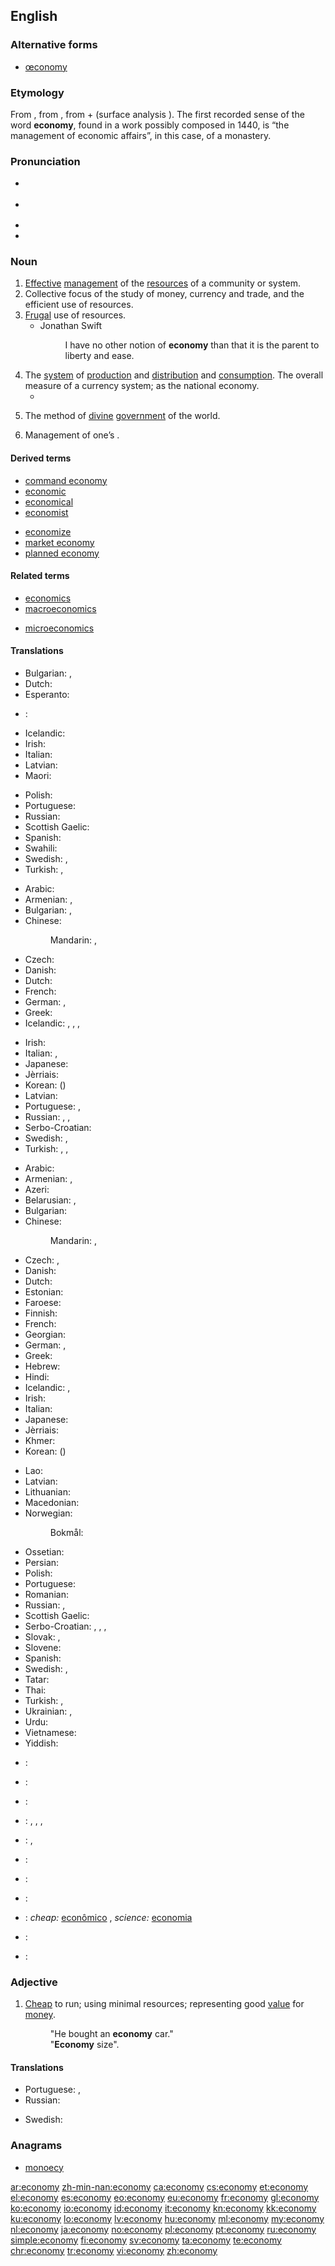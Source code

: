 {{wikipedia|dab=economy (disambiguation)|economy}}
==English==

===Alternative forms===
* [[œconomy]] {{qualifier|[[Appendix:Glossary#archaic|archaic]]}}

===Etymology===
From {{etyl|la|en}} {{term|oeconomia|lang=la}}, from {{etyl|grc|en}} {{term|οἰκονομία||management of a household, administration|tr=oikonomia|lang=grc|sc=polytonic}}, from {{term|οἶκος||house|tr=oikos|lang=grc|sc=polytonic}} + {{term|νόμος||law|tr=nomos|lang=grc|sc=polytonic}} (surface analysis {{confix|eco|nomy}}). The first recorded sense of the word '''economy''', found in a work possibly composed in 1440, is “the management of economic affairs”, in this case, of a monastery.

===Pronunciation===
* {{a|RP}} {{IPA|/iːˈkɒn.ə.mi/|/ɪˈkɒn.ə.mi/}}
* {{a|US}} {{enPR|ĕ'kô'nô'mĕ}}
* {{audio|en-us-economy.ogg|Audio (US)|lang=en}}
* {{rhymes|ɒnəmi}}

===Noun===
{{wikipedia}}
{{en-noun|economies}}

# [[effective|Effective]] [[management]] of the [[resource]]s of a community or system.
# Collective focus of the study of money, currency and trade, and the efficient use of resources.
# [[frugal|Frugal]] use of resources.
#* Jonathan Swift
#*: I have no other notion of '''economy''' than that it is the parent to liberty and ease.
# The [[system]] of [[production]] and [[distribution]] and [[consumption]]. The overall measure of a currency system; as the national economy.
#* {{quote-magazine|date=2013-08-31|volume=408|issue=8851|magazine={{w|The Economist}}
|title=[http://www.economist.com/news/finance-and-economics/21584351-how-can-emerging-economies-protect-themselves-rich-worlds-monetary Horns of a trilemma]
|passage=An '''economy''' open to free movement of capital can keep a fixed exchange rate, for example, only by subjugating monetary-policy goals to its defence—by raising interest rates sharply, say, when capital outflows put downward pressure on the currency. Yet the trilemma also implies that an economy can enjoy both free capital flows and an independent monetary policy, so long as it gives up worrying about its exchange rate.}}
# {{context|theology|lang=en}} The method of [[divine]] [[government]] of the world.
# {{context|archaic|lang=en}} Management of one’s {{l|en|residency}}.

====Derived terms====
{{rel-top|Terms derived from ''economy''}}
* [[command economy]]
* [[economic]]
* [[economical]]
* [[economist]]
{{rel-mid}}
* [[economize]]
* [[market economy]]
* [[planned economy]]
{{rel-bottom}}

====Related terms====
{{rel-top|Terms etymologically related to ''economy''}}
* [[economics]]
* [[macroeconomics]]
{{rel-mid}}
* [[microeconomics]]
{{rel-bottom}}

====Translations====
{{trans-top|effective management of the resources of a community or system}}
* Bulgarian: {{t+|bg|икономика|f}}, {{t+|bg|стопанство|n}}
* Dutch: {{t+|nl|economie|f}}
* Esperanto: {{t|eo|ekonomio}}
* {{ttbc|el}}: {{t+|el|οικονομία|f|tr=oikonomía|sc=Grek}}
* Icelandic: {{t|is|hagur|m}}
* Irish: {{t|ga|barainneacht|f}}
* Italian: {{t+|it|economia|f}}
* Latvian: {{t|lv|ekonomika|f}}
* Maori: {{t|mi|ōhanga}}
{{trans-mid}}
* Polish: {{t+|pl|gospodarka|f}}
* Portuguese: {{t+|pt|economia|f}}
* Russian: {{t+|ru|эконо́мия|f|sc=Cyrl}}
* Scottish Gaelic: {{t|gd|eaconomaidh|m}}
* Spanish: {{t+|es|economía|f}}
* Swahili: {{t+|sw|uchumi}}
* Swedish: {{t+|sv|ekonomi|c}}, {{t|sv|hushållning|c}}
* Turkish: {{t+|tr|ekonomi}}, {{t+|tr|iktisat}}
{{trans-bottom}}

{{trans-top|frugal use of resources}}
* Arabic: {{t+|ar|اقتصاد|m|tr=iqtiSaad}}
* Armenian: {{t|hy|տնտեսում|sc=Armn}}, {{t|hy|խնայողություն|sc=Armn}}
* Bulgarian: {{t+|bg|икономисване|n}}, {{t+|bg|икономия|f}}
* Chinese:
*: Mandarin: {{t+|cmn|經濟|sc=Hani}}, {{t+|cmn|经济|tr=jīngjì|sc=Hani}}
* Czech: {{t|cs|úspornost|f}}
* Danish: {{t|da|økonomi|c}}
* Dutch: {{t+|nl|economie|f}}
* French: {{t+|fr|économie|f}}
* German: {{t+|de|Wirtschaft|f}}, {{t+|de|Ökonomie|f}}
* Greek: {{t+|el|οικονομία|f|tr=oikonomía|sc=Grek}}
* Icelandic: {{t|is|hagsýni|f}}, {{t|is|nýtni|f}}, {{t|is|ráðdeild|f}}, {{t|is|sparnaður|m}}
{{trans-mid}}
* Irish: {{t|ga|barainneacht|f}}
* Italian: {{t+|it|economia|f}}, {{t+|it|risparmio|m}}
* Japanese: {{t+|ja|経済|tr=けいざい, keizai|sc=Jpan}}
* Jèrriais: {{t|roa-jer|êconomie|f}}
* Korean: {{t+|ko|경제|tr=gyeongje|sc=Kore}} ({{t+|ko|經濟|sc=Kore}})
* Latvian: {{t|lv|ekonomija|f}}
* Portuguese: {{t+|pt|economia|f}}, {{t+|pt|frugalidade|f}}
* Russian: {{t+|ru|экономия|f|tr=ekonómija|sc=Cyrl}}, {{t+|ru|бережливость|f|tr=berežlívost’|sc=Cyrl}}, {{t+|ru|экономичность|f|tr=ekonomíčnost’|sc=Cyrl}}
* Serbo-Croatian: {{t+|sh|privreda|f}}
* Swedish: {{t+|sv|ekonomi|c}}, {{t|sv|hushållning|c}}
* Turkish: {{t+|tr|ekonomi}}, {{t+|tr|iktisat}}, {{t+|tr|tutum}}
{{trans-bottom}}

{{trans-top|production and distribution and consumption}}
* Arabic: {{t+|ar|اقتصاد|m|tr=iqtiSaad}}
* Armenian: {{t|hy|տնտեսություն|sc=Armn}}, {{t|hy|էկոնոմիկա|sc=Armn}}
* Azeri: {{t+|az|iqtisadiyyat}}
* Belarusian: {{t|be|экано́міка|f|sc=Cyrl}}, {{t|be|гаспада́рка|f|sc=Cyrl}}
* Bulgarian: {{t+|bg|иконо́мика|f|sc=Cyrl}}
* Chinese:
*: Mandarin: {{t+|cmn|經濟|sc=Hani}}, {{t+|cmn|经济|tr=jīngjì|sc=Hani}}
* Czech: {{t|cs|ekonomika|f}}, {{t+|cs|hospodářství|n}}
* Danish: {{t|da|økonomi|c}}
* Dutch: {{t+|nl|economie|f}}
* Estonian: {{t+|et|majandus}}
* Faroese: {{t|fo|búskapur|m}}
* Finnish: {{t+|fi|talous}}
* French: {{t+|fr|économie|f}}
* Georgian: {{t|ka|ეკონომიკა|sc=Geor}}
* German: {{t+|de|Wirtschaft|f}}, {{t+|de|Ökonomie|f}}
* Greek: {{t+|el|οικονομία|f|tr=oikonomía|sc=Grek}}
* Hebrew: {{t+|he|כלכלה|f|tr=kalkalá}}
* Hindi: {{t|hi|किफायत|tr=kiphāyat|sc=Deva}}
* Icelandic: {{t|is|atvinnulif|n}}, {{t|is|efnahagslíf|n}}
* Irish: {{t|ga|geilleagar|m}}
* Italian: {{t+|it|economia|f}}
* Japanese: {{t+|ja|経済|tr=けいざい, keizai|sc=Jpan}}
* Jèrriais: {{t|roa-jer|êconomie|f}}
* Khmer: {{t|km|សេដ្ឋកិច្ច|tr=sed dhak kech|sc=Khmr}}
* Korean: {{t+|ko|경제|tr=gyeongje|sc=Kore}} ({{t+|ko|經濟|sc=Kore}})
{{trans-mid}}
* Lao: {{t+|lo|ເສດຖະກິດ|tr=sēt tha kit|sc=Laoo}}
* Latvian: {{t|lv|ekonomika|f}}
* Lithuanian: {{t+|lt|ekonomika|f}}
* Macedonian: {{t+|mk|еконо́мија|f|sc=Cyrl}}
* Norwegian:
*: Bokmål: {{t+|nb|økonomi|m}}
* Ossetian: {{t|os|экономикæ|tr=ekonomikae|sc=Cyrl}}
* Persian: {{t+|fa|اقتصاد|tr=eqteSâd}}
* Polish: {{t+|pl|ekonomia|f}}
* Portuguese: {{t+|pt|economia|f}}
* Romanian: {{t+|ro|economie|f}}
* Russian: {{t+|ru|экономика|f|tr=ekonómika|sc=Cyrl}}, {{t+|ru|хозяйство|n|tr=xozjájstvo|sc=Cyrl}}
* Scottish Gaelic: {{t|gd|eaconomaidh|m}}
* Serbo-Croatian: {{t|sh|привреда|sc=Cyrl}}, {{t+|sh|privreda|f}}, {{t|sh|економија|f}}, {{t+|sh|ekonomija|f}}
* Slovak: {{t|sk|ekonomika|f}}, {{t|sk|hospodárstvo|n}}
* Slovene: {{t+|sl|gospodarstvo|n}}
* Spanish: {{t+|es|economía|f}}
* Swedish: {{t+|sv|ekonomi|c}}, {{t|sv|hushållning|c}}
* Tatar: {{t|tt|икътисад|tr=ik'tisad|sc=Cyrl}}
* Thai: {{t+|th|เศรษฐกิจ|tr=sàyttàgìt|sc=Thai}}
* Turkish: {{t+|tr|ekonomi}}, {{t+|tr|iktisat}}
* Ukrainian: {{t+|uk|еконо́міка|f|sc=Cyrl}}, {{t|uk|господа́рство|n|sc=Cyrl}}
* Urdu: {{t|ur|معیشت|f|tr=maīśat|sc=ur-Arab}}
* Vietnamese: {{t+|vi|tiết kiệm|alt=sự tiết kiệm}}
* Yiddish: {{t|yi|עקאנאמיע|sc=Hebr}}
{{trans-bottom}}

{{checktrans-top}}
* {{ttbc|et}}: {{t+|et|majandus}}
* {{ttbc|de}}: {{t|de|Binnenwirtschaft}}
* {{ttbc|io}}: {{t+|io|ekonomi}}
* {{ttbc|ku}}: {{t+|ku|aborî|f}}, {{t+|ku|ekonomî|f}}, {{t+|ku|îqtisad|f}}, {{t|ku|ئابووری}}
{{trans-mid}}
* {{ttbc|la}}: {{t+|la|oeconomia}}, {{t|la|œconomia|f}}
* {{ttbc|lb}}: {{t|lb|Ökonomie|f}}
* {{ttbc|ml}}: {{t|ml|ekonomi|sc=Mlym}}
* {{ttbc|no}}: {{t+|no|økonomi|f|alt=økonomi ?}} <!-- was "[[økonomi]] ?" - assumed inflected form or vocalised spelling; please verify if linking is acceptable. see [[User:Kephir/gadgets/xte#Translation_fixing]] -->
* {{ttbc|pt}}: ''cheap:'' [[econômico]] {{g|m}}, ''science:'' [[economia]] {{g|f}}
* {{ttbc|es}}: {{t+|es|economía|f}}
* {{ttbc|tr}}: {{t+|tr|ekonomi}}
{{trans-bottom}}

===Adjective===
{{en-adj|-}}

# [[cheap|Cheap]] to run; using minimal resources; representing good [[value]] for [[money]].
#: "He bought an '''economy''' car."
#: "'''Economy''' size".

====Translations====
{{trans-top|cheap to run}}
* Portuguese: {{t+|pt|económico}} {{qualifier|Portugal}}, {{t+|pt|econômico}} {{qualifier|Brazil}}
* Russian: {{t+|ru|экономный|tr=ekonómnyj|sc=Cyrl}}
{{trans-mid}}
* Swedish: {{t+|sv|ekonomisk}}
{{trans-bottom}}

===Anagrams===
* [[monoecy#English|monoecy]]

[[ar:economy]]
[[zh-min-nan:economy]]
[[ca:economy]]
[[cs:economy]]
[[et:economy]]
[[el:economy]]
[[es:economy]]
[[eo:economy]]
[[eu:economy]]
[[fr:economy]]
[[gl:economy]]
[[ko:economy]]
[[io:economy]]
[[id:economy]]
[[it:economy]]
[[kn:economy]]
[[kk:economy]]
[[ku:economy]]
[[lo:economy]]
[[lv:economy]]
[[hu:economy]]
[[ml:economy]]
[[my:economy]]
[[nl:economy]]
[[ja:economy]]
[[no:economy]]
[[pl:economy]]
[[pt:economy]]
[[ru:economy]]
[[simple:economy]]
[[fi:economy]]
[[sv:economy]]
[[ta:economy]]
[[te:economy]]
[[chr:economy]]
[[tr:economy]]
[[vi:economy]]
[[zh:economy]]